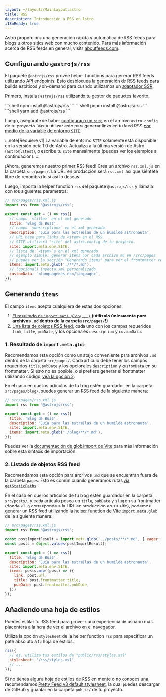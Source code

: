 ```yaml
---
layout: ~/layouts/MainLayout.astro
title: RSS
description: Introducción a RSS en Astro
i18nReady: true
---
```



Astro proporciona una generación rápida y automática de RSS feeds para blogs u otros sitios web con mucho contenido. Para más información acerca de RSS feeds en general, visita [aboutfeeds.com](https://aboutfeeds.com/).

## Configurando `@astrojs/rss`

El paquete `@astrojs/rss` provee helper functions para generar RSS feeds utilizando [API endpoints](/es/core-concepts/endpoints/#endpoints-de-archivos-estáticos). Esto desbloquea la generación de RSS feeds para builds estáticos _y_ on-demand para cuando utilizamos un [adaptador SSR](/es/guides/server-side-rendering/#añadiendo-un-adaptador).

Primero, instala `@astrojs/rss` utilizando tu gestor de paquetes favorito:

<PackageManagerTabs>
  <Fragment slot="npm">
  ```shell
  npm install @astrojs/rss
  ```
  </Fragment>
  <Fragment slot="pnpm">
  ```shell
  pnpm install @astrojs/rss
  ```
  </Fragment>
  <Fragment slot="yarn">
  ```shell
  yarn add @astrojs/rss
  ```
  </Fragment>
</PackageManagerTabs>

Luego, asegúrate de haber [configurado un `site`](/es/reference/configuration-reference/#site) en el archivo `astro.config` de tu proyecto. Vas a utilizar esto para generar links en tu feed RSS [por medio de la variable de entorno `SITE`](/es/guides/environment-variables/#variables-de-entorno-predeterminadas).

:::note[Requiere v1]
La variable de entorno `SITE` solamente está disponible en la versión beta 1.0 de Astro. Actualiza a la última versión de Astro (`astro@latest`), o escribe tu `site` manualmente (puedes ver los ejemplos a continuación).
:::

¡Ahora, generemos nuestro primer RSS feed! Crea un archivo `rss.xml.js` en la carpeta `src/pages/`. La URL en producción será `rss.xml`, así que siéntete libre de renombrarlo si así lo deseas.

Luego, importa la helper function `rss` del paquete `@astrojs/rss` y llámala con los siguientes parámetros:

```js
// src/pages/rss.xml.js
import rss from '@astrojs/rss';

export const get = () => rss({
  // campo `<title>` en el xml generado
  title: 'Blog de Buzz',
  // campo `<description>` en el xml generado
  description: 'Guía para las estrellas de un humilde astronauta',
  // URL base para links de <item> en el RSS
  // SITE utilizará "site" del astro.config de tu proyecto.
  site: import.meta.env.SITE,
  // lista de `<item>`s en el xml generado
  // ejemplo simple: generar items por cada archivo md en /src/pages
  // puedes ver la sección "Generando items" para ver el frontmatter requerido y casos de uso avanzados
  items: import.meta.glob('./**/*.md'),
  // (opcional) inyecta xml personalizado
  customData: `<language>es-es</language>`,
});
```

## Generando `items`

El campo `items` acepta cualquiera de estas dos opciones:

1. [El resultado de `import.meta.glob(...)`](#1-resultado-de-importmetaglob) **(utilízalo únicamente para archivos `.md` dentro de la carpeta `src/pages/`!)**
2. [Una lista de objetos RSS feed](#2-listado-de-objetos-rss-feed), cada uno con los campos requeridos `link`, `title`, `pubDate`, y los opcionales `description` y `customData`.

### 1. Resultado de `import.meta.glob`

Recomendamos esta opción como un atajo conveniente para archivos `.md` dentro de la carpeta `src/pages/`. Cada artículo debe tener los campos requeridos `title`, `pubDate` y los opcionales `description` y `customData` en su frontmatter. Si esto no es posible, o si prefiere generar el frontmatter utilizando código, [vea la opción 2](#2-listado-de-objetos-rss-feed).

En el caso en que los artículos de tu blog estén guardados en la carpeta `src/pages/blog/`, puedes generar un RSS feed de la siguiente manera:

```js
// src/pages/rss.xml.js
import rss from '@astrojs/rss';

export const get = () => rss({
  title: 'Blog de Buzz',
  description: 'Guía para las estrellas de un humilde astronauta',
  site: import.meta.env.SITE,
  items: import.meta.glob('./blog/**/*.md'),
});
```

Puedes ver la [documentación de glob import de Vite](https://vitejs.dev/guide/features.html#glob-import) para más información sobre esta sintaxis de importación.

### 2. Listado de objetos RSS feed

Recomendamos esta opción para archivos `.md` que se encuentran fuera de la carpeta `pages`. Esto es común cuando generamos rutas [vía `getStaticPaths`](/es/reference/api-reference/#getstaticpaths).

En el caso en que los artículos de tu blog estén guardados en la carpeta `src/posts/`, y cada artículo posea un `title`, `pubDate` y `slug` en su frontmatter (donde `slug` corresponde a la URL en producción en su sitio), podemos generar un RSS feed utilizando la [helper function de Vite `import.meta.glob`](https://vitejs.dev/guide/features.html#glob-import) de la siguiente manera:

```js
// src/pages/rss.xml.js
import rss from '@astrojs/rss';

const postImportResult = import.meta.glob('../posts/**/*.md', { eager: true });
const posts = Object.values(postImportResult);

export const get = () => rss({
  title: 'Blog de Buzz',
  description: 'Guía para las estrellas de un humilde astronauta',
  site: import.meta.env.SITE,
  items: posts.map((post) => ({
    link: post.url,
    title: post.frontmatter.title,
    pubDate: post.frontmatter.pubDate,
  }))
});
```

## Añadiendo una hoja de estilos

Puedes estilar tu RSS feed para proveer una experiencia de usuario más placentera a la hora de ver el archivo en el navegador.

Utiliza la opción `stylesheet` de la helper function `rss` para especificar un path absoluto a tu hoja de estilos.

```js
rss({
  // ej. utiliza tus estilos de "public/rss/styles.xsl"
  stylesheet: '/rss/styles.xsl',
  // ...
});
```

Si no tienes alguna hoja de estilos de RSS en mente o no conoces una, recomendamos [Pretty Feed v3 default stylesheet](https://github.com/genmon/aboutfeeds/blob/main/tools/pretty-feed-v3.xsl), la cual puedes descargar de GitHub y guardar en la carpeta `public/` de tu proyecto.
